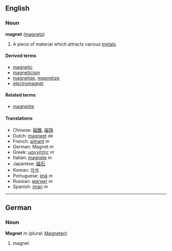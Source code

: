 ==English==
===Noun===
'''magnet''' ([[magnets]])

# A piece of material which attracts various [[metal]]s

====Derived terms====
*[[magnetic]]
*[[magneticism]]
*[[magnetise]], [[magnetize]]
*[[electromagnet]]

====Related terms====
*[[magnetite]]

====Translations====
*Chinese: [[磁鐵]], [[磁铁]]
*Dutch: [[magneet]] ''de''
*French: [[aimant]] ''m''
*German: Magnet ''m''
*Greek: [[μαγνήτης]] ''m''
*Italian: [[magnete]] ''m''
*Japanese: [[磁石]]
*Korean: [[자석]]
*Portuguese: [[ímã]] ''m''
*Russian: [[магнит]] ''m''
*Spanish: [[imán]] ''m''

----

==German==
===Noun===
'''Magnet''' ''m'' (plural: [[Magneten]])

# magnet
